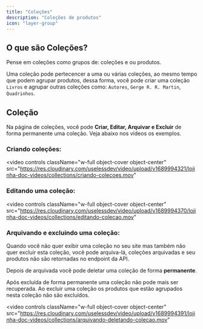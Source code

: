 ```yaml
---
title: "Coleções"
description: "Coleções de produtos"
icon: "layer-group"
---
```


## O que são Coleções?

Pense em coleções como grupos de: coleções e ou produtos.

Uma coleção pode pertecencer a uma ou várias coleções, ao mesmo tempo que podem agrupar produtos,
dessa forma, você pode criar uma coleção `Livros` e agrupar outras coleções como: `Autores`,
`Gerge R. R. Martin`, `Quadrinhos`.

## Coleção

Na página de coleções, você pode **Criar, Editar, Arquivar e Excluir** de forma permanente uma coleção. Veja abaixo
nos vídeos os exemplos.

### Criando coleções:

<video
  controls
  className="w-full object-cover object-center"
  src="https://res.cloudinary.com/uselessdev/video/upload/v1689994321/lojinha-doc-videos/collections/criando-colecoes.mov"
></video>

### Editando uma coleção:

<video
  controls
  className="w-full object-cover object-center"
  src="https://res.cloudinary.com/uselessdev/video/upload/v1689994370/lojinha-doc-videos/collections/editando-colecao.mov"
></video>

### Arquivando e excluindo uma coleção:

Quando você não quer exibir uma coleção no seu site mas também não quer excluir esta coleção, você
pode arquiva-lá, coleções arquivadas e seu produtos não são retornadas no endpoint da API.

Depois de arquivada você pode deletar uma coleção de forma **permanente**.

<Warning>
  Após excluída de forma permanente uma coleção não pode mais ser recuperada.
</Warning>

<Note>
  Ao excluir uma coleção os produtos que estão agrupados nesta coleção não são
  excluídos.
</Note>

<video
  controls
  className="w-full object-cover object-center"
  src="https://res.cloudinary.com/uselessdev/video/upload/v1689994391/lojinha-doc-videos/collections/arquivando-deletando-colecao.mov"
></video>
